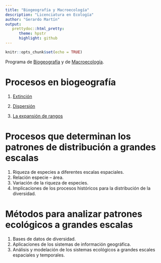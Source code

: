 ```yaml
---
title: "Biogeografía y Macroecología"
description: "Licenciatura en Ecología"
author: "Gerardo Martín"
output:
   prettydoc::html_pretty:
      theme: hpstr
      highlight: github
---
```


```r
knitr::opts_chunk$set(echo = TRUE)
```

Programa de [Biogeografía](Biogeografia.pdf) y de [Macroecología](Macroecologia.pdf).

# Procesos en biogeografía

1. [Extinción](Extincion.pdf)

2. [Dispersión](Dispersion.pdf)

3. [La expansión de rangos](Expansion.pdf)

# Procesos que determinan los patrones de distribución a grandes escalas

1. Riqueza de especies a diferentes escalas espaciales.
2. Relación especie – área.
3. Variación de la riqueza de especies.
4. Implicaciones de los procesos históricos para la distribución de la diversidad.

# Métodos para analizar patrones ecológicos a grandes escalas

1. Bases de datos de diversidad.
2. Aplicaciones de los sistemas de información geográfica.
3. Análisis y modelación de los sistemas ecológicos a grandes escales espaciales y temporales.
